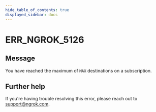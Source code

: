 ```yaml
---
hide_table_of_contents: true
displayed_sidebar: docs
---
```



# ERR_NGROK_5126

## Message

You have reached the maximum of `MAX` destinations on a subscription.

<ErrorDetails error="err_ngrok_5126" />

## Further help

If you're having trouble resolving this error, please reach out to [support@ngrok.com](mailto:support@ngrok.com?subject=Help%20with%20ERR_NGROK_5126).
